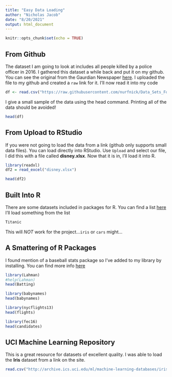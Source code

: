 ```yaml
---
title: "Easy Data Loading"
author: "Nicholas Jacob"
date: "8/20/2021"
output: html_document
---
```


```r
knitr::opts_chunk$set(echo = TRUE)
```

## From Github

The dataset I am going to look at includes all people killed by a police officer in 2016.  I gathered this dataset a while back and put it on my github.  You can see the original from the Gaurdian Newspaper [here](https://www.theguardian.com/us-news/ng-interactive/2015/jun/01/the-counted-police-killings-us-database).  I uploaded the file to my github and created a `raw` link for it.  I'll now read it into my code

```r
df <- read.csv("https://raw.githubusercontent.com/nurfnick/Data_Sets_For_Stats/master/CuratedDataSets/the-counted-2016.csv")
```
I give a small sample of the data using the head command.  Printing all of the data should be avoided!

```r
head(df)
```

## From Upload to RStudio

If you were not going to load the data from a link (github only supports small data files).  You can load directly into RStudio.  Use `Upload` and select our file, I did this with a file called **disney.xlsx**.  Now that it is in, I'll load it into R.

```r
library(readxl)
df2 = read_excel("disney.xlsx")
```

```r
head(df2)
```
## Built Into R

There are some datasets included in packages for R.  You can find a list [here](https://stat.ethz.ch/R-manual/R-devel/library/datasets/html/00Index.html)  I'll load something from the list

```r
Titanic
```
This will *NOT* work for the project...`iris` or `cars` might...

## A Smattering of R Packages 

I found mention of a baseball stats package so I've added to my library by installing.  You can find more info [here](http://www.seanlahman.com/baseball-archive/statistics/)

```r
library(Lahman)
#help(Lahman)
head(Batting)
```

```r
library(babynames)
head(babynames)
```
```r
library(nycflights13)
head(flights)
```
```r
library(fec16)
head(candidates)
```

## UCI Machine Learning Repository

This is a great resource for datasets of excellent quality.  I was able to load the **Iris** dataset from a link on the site. 

```r
read.csv("http://archive.ics.uci.edu/ml/machine-learning-databases/iris/iris.data")
```